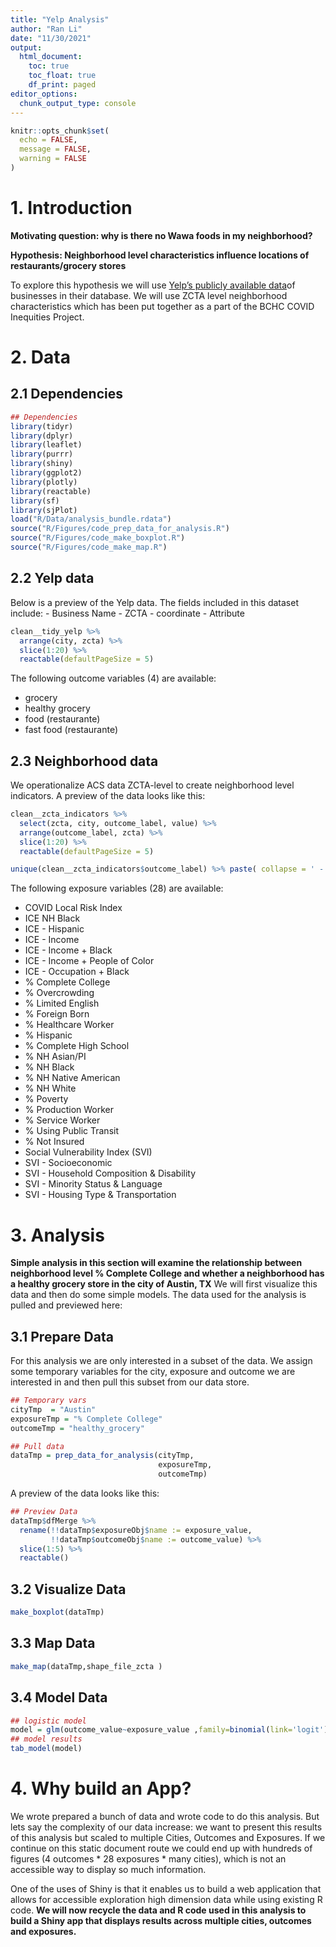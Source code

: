 ```yaml
---
title: "Yelp Analysis"
author: "Ran Li"
date: "11/30/2021"
output: 
  html_document:
    toc: true
    toc_float: true
    df_print: paged
editor_options: 
  chunk_output_type: console
---
```


```r
knitr::opts_chunk$set(
  echo = FALSE,
  message = FALSE,
  warning = FALSE
)


```

# 1. Introduction

**Motivating question: why is there no Wawa foods in my neighborhood?**

**Hypothesis: Neighborhood level characteristics influence locations of restaurants/grocery stores**

To explore this hypothesis we will use [Yelp's publicly available data ](https://www.yelp.com/dataset)of businesses in their database. We will use ZCTA level neighborhood characteristics which has been put together as a part of the BCHC COVID Inequities Project.

# 2. Data

## 2.1 Dependencies

```r
## Dependencies
library(tidyr)
library(dplyr)
library(leaflet)
library(purrr)
library(shiny)
library(ggplot2)
library(plotly)
library(reactable)
library(sf)
library(sjPlot)
load("R/Data/analysis_bundle.rdata")
source("R/Figures/code_prep_data_for_analysis.R")
source("R/Figures/code_make_boxplot.R")
source("R/Figures/code_make_map.R")
```

## 2.2 Yelp data

Below is a preview of the Yelp data. The fields included in this dataset include: 
- Business Name 
- ZCTA 
- coordinate 
- Attribute

```r
clean__tidy_yelp %>% 
  arrange(city, zcta) %>% 
  slice(1:20) %>%  
  reactable(defaultPageSize = 5)
```

The following outcome variables (4) are available:

- grocery
- healthy grocery
- food (restaurante)
- fast food (restaurante)


## 2.3 Neighborhood data

We operationalize ACS data ZCTA-level to create neighborhood level indicators. A preview of the data looks like this: 

```r
clean__zcta_indicators %>% 
  select(zcta, city, outcome_label, value) %>% 
  arrange(outcome_label, zcta) %>% 
  slice(1:20) %>%  
  reactable(defaultPageSize = 5)
```



```r
unique(clean__zcta_indicators$outcome_label) %>% paste( collapse = ' - ')
```

The following exposure variables (28) are available:

- COVID Local Risk Index 
- ICE  NH Black 
- ICE - Hispanic
- ICE - Income 
- ICE - Income + Black 
- ICE - Income + People of Color 
- ICE - Occupation + Black 
- % Complete College 
- % Overcrowding 
- % Limited English 
- % Foreign Born 
- % Healthcare Worker 
- % Hispanic 
- % Complete High School 
- % NH Asian/PI 
- % NH Black 
- % NH Native American 
- % NH White 
- % Poverty 
- % Production Worker 
- % Service Worker
- % Using Public Transit 
- % Not Insured 
- Social Vulnerability Index (SVI) 
- SVI - Socioeconomic 
- SVI - Household Composition & Disability 
- SVI - Minority Status & Language 
- SVI -  Housing Type & Transportation

# 3. Analysis

**Simple analysis in this section will examine the relationship between neighborhood level %  Complete College and whether a neighborhood has a healthy grocery store in the city of Austin, TX** We will first visualize this data and then do some simple models. The data used for the analysis is pulled and previewed here:

## 3.1 Prepare Data

For this analysis we are only interested in a subset of the data. We assign some temporary variables for the city, exposure and outcome we are interested in and then pull this subset from our data store. 

```r
## Temporary vars
cityTmp  = "Austin"
exposureTmp = "% Complete College"
outcomeTmp = "healthy_grocery"

## Pull data
dataTmp = prep_data_for_analysis(cityTmp, 
                                 exposureTmp, 
                                 outcomeTmp)
```

A preview of the data looks like this:

```r
## Preview Data
dataTmp$dfMerge %>% 
  rename(!!dataTmp$exposureObj$name := exposure_value,
         !!dataTmp$outcomeObj$name := outcome_value) %>% 
  slice(1:5) %>% 
  reactable()
```

## 3.2  Visualize Data

```r
make_boxplot(dataTmp)
```



## 3.3 Map Data

```r
make_map(dataTmp,shape_file_zcta )
```



## 3.4 Model Data

```r
## logistic model
model = glm(outcome_value~exposure_value ,family=binomial(link='logit'),data=dataTmp$dfMerge)
## model results
tab_model(model)
```


# 4. Why build an App?

We wrote prepared a bunch of data and wrote code to do this analysis. But lets say the complexity of our data increase: we want to present this results of this analysis but scaled to multiple Cities, Outcomes and Exposures. If we continue on this static document route we could end up with hundreds of figures (4 outcomes * 28 exposures * many cities), which is not an accessible way to display so much information. 

One of the uses of Shiny is that it enables us to build a web application that allows for accessible exploration high dimension data while using existing R code. **We will now recycle the data and R code used in this analysis to build a Shiny app that displays results across multiple cities, outcomes and exposures.**



